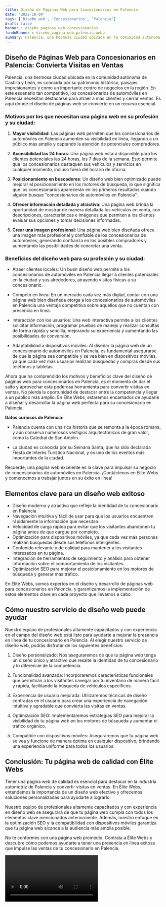 ```yaml
---
title: Diseño de Páginas Web para Concesionarios en Palencia
date: '2023-10-04'
tags: ['Diseño web', 'Concesionarios', 'Palencia']
draft: false
banner : diseño_paginas_web_concesionarios
fondoBanner : diseño_pagina_web_palencia.webp
summary: Palencia, una hermosa ciudad ubicada en la comunidad autónoma de Castilla y León, es conocida por su patrimonio histórico, paisajes impresionantes y como un importante centro de negocios en la región. En este escenario tan competitivo, los concesionarios de automóviles en Palencia necesitan destacarse para atraer a más clientes y cerrar ventas. Es aquí donde el diseño de páginas web se convierte en un recurso esencial.
---
```


## Diseño de Páginas Web para Concesionarios en Palencia: Convierta Visitas en Ventas

Palencia, una hermosa ciudad ubicada en la comunidad autónoma de Castilla y León, es conocida por su patrimonio histórico, paisajes impresionantes y como un importante centro de negocios en la región. En este escenario tan competitivo, los concesionarios de automóviles en Palencia necesitan destacarse para atraer a más clientes y cerrar ventas. Es aquí donde el diseño de páginas web se convierte en un recurso esencial.

### Motivos por los que necesitan una página web en su profesión y su ciudad:

1. **Mayor visibilidad**: Las páginas web permiten que los concesionarios de automóviles en Palencia aumenten su visibilidad en línea, llegando a un público más amplio y captando la atención de potenciales compradores.

2. **Accesibilidad las 24 horas**: Una página web estará disponible para los clientes potenciales las 24 horas, los 7 días de la semana. Esto permite que los concesionarios destaquen sus vehículos y servicios en cualquier momento, incluso fuera del horario de oficina.

3. **Posicionamiento en buscadores**: Un diseño web bien optimizado puede mejorar el posicionamiento en los motores de búsqueda, lo que significa que los concesionarios aparecerán en los primeros resultados cuando alguien busque "concesionarios de automóviles en Palencia".

4. **Ofrecer información detallada y atractiva**: Una página web brinda la oportunidad de mostrar de manera detallada los vehículos en venta, con descripciones, características e imágenes que permiten a los clientes evaluar sus opciones y tomar decisiones informadas.

5. **Crear una imagen profesional**: Una página web bien diseñada ofrece una imagen más profesional y confiable de los concesionarios de automóviles, generando confianza en los posibles compradores y aumentando las posibilidades de concretar una venta.

### Beneficios del diseño web para su profesión y su ciudad:

- Atraer clientes locales: Un buen diseño web permite a los concesionarios de automóviles en Palencia llegar a clientes potenciales en la ciudad y sus alrededores, atrayendo visitas físicas a su concesionario.

- Competir en línea: En un mercado cada vez más digital, contar con una página web bien diseñada otorga a los concesionarios de automóviles en Palencia una ventaja competitiva sobre aquellos que no cuentan con presencia en línea.

- Interacción con los usuarios: Una web interactiva permite a los clientes solicitar información, programar pruebas de manejo y realizar consultas de forma rápida y sencilla, mejorando su experiencia y aumentando las posibilidades de conversión.

- Adaptabilidad a dispositivos móviles: Al diseñar la página web de un concesionario de automóviles en Palencia, es fundamental asegurarse de que la página sea compatible y se vea bien en dispositivos móviles, ya que cada vez más usuarios realizan búsquedas y compras desde sus teléfonos y tabletas.

Ahora que ha comprendido los motivos y beneficios clave del diseño de páginas web para concesionarios en Palencia, es el momento de dar el salto y aprovechar esta poderosa herramienta para convertir visitas en ventas. No pierda la oportunidad de destacar entre la competencia y llegar a un público más amplio. En Élite Webs, estaremos encantados de ayudarle a diseñar y desarrollar la página web perfecta para su concesionario en Palencia.

__Datos curiosos de Palencia:__

- Palencia cuenta con una rica historia que se remonta a la época romana, y aún conserva numerosos vestigios arquitectónicos de gran valor, como la Catedral de San Antolín.

- La ciudad es conocida por su Semana Santa, que ha sido declarada Fiesta de Interés Turístico Nacional, y es uno de los eventos más importantes de la ciudad.

Recuerde, una página web excelente es la clave para impulsar su negocio de concesionarios de automóviles en Palencia. ¡Contáctenos en Élite Webs y comencemos a trabajar juntos en su éxito en línea!

<GifSeo />

<Cta />

## Elementos clave para un diseño web exitoso

- Diseño moderno y atractivo que refleje la identidad de tu concesionario en Palencia.
- Navegación intuitiva y fácil de usar para que los usuarios encuentren rápidamente la información que necesitan.
- Velocidad de carga rápida para evitar que los visitantes abandonen tu página antes de que cargue por completo.
- Optimización para dispositivos móviles, ya que cada vez más personas realizan búsquedas desde sus teléfonos inteligentes.
- Contenido relevante y de calidad para mantener a los visitantes interesados en tu página.
- Integración de herramientas de seguimiento y análisis para obtener información sobre el comportamiento de los visitantes.
- Optimización SEO para mejorar el posicionamiento en los motores de búsqueda y generar más tráfico.

En Élite Webs, somos expertos en el diseño y desarrollo de páginas web para concesionarios en Palencia, y garantizamos la implementación de estos elementos clave en cada proyecto que llevamos a cabo.

## Cómo nuestro servicio de diseño web puede ayudar

Nuestro equipo de profesionales altamente capacitados y con experiencia en el campo del diseño web está listo para ayudarte a mejorar la presencia en línea de tu concesionario en Palencia. Al elegir nuestro servicio de diseño web, podrás disfrutar de los siguientes beneficios:

1. Diseño personalizado: Nos aseguraremos de que tu página web tenga un diseño único y atractivo que resalte la identidad de tu concesionario y lo diferencie de la competencia.

2. Funcionalidad avanzada: Incorporaremos características funcionales que permitirán a los visitantes navegar por tu inventario de manera fácil y rápida, facilitando la búsqueda de vehículos específicos.

3. Experiencia de usuario mejorada: Utilizaremos técnicas de diseño centradas en el usuario para crear una experiencia de navegación intuitiva y agradable que convierta las visitas en ventas.

4. Optimización SEO: Implementaremos estrategias SEO para mejorar la visibilidad de tu página web en los motores de búsqueda y aumentar el tráfico orgánico.

5. Compatible con dispositivos móviles: Aseguraremos que tu página web se vea y funcione de manera óptima en cualquier dispositivo, brindando una experiencia uniforme para todos los usuarios.

## Conclusión: Tu página web de calidad con Élite Webs

Tener una página web de calidad es esencial para destacar en la industria automotriz de Palencia y convertir visitas en ventas. En Élite Webs, entendemos la importancia de un diseño web efectivo y ofrecemos soluciones personalizadas para ayudarte a lograrlo.

Nuestro equipo de profesionales altamente capacitados y con experiencia en diseño web se asegurará de que tu página web cumpla con todos los elementos clave mencionados anteriormente. Además, nuestro enfoque en la optimización SEO y la compatibilidad con dispositivos móviles garantiza que tu página web alcance a la audiencia más amplia posible.

No te conformes con una página web promedio. Contrata a Élite Webs y descubre cómo podemos ayudarte a tener una presencia en línea exitosa que impulse las ventas de tu concesionario en Palencia.

<Video />

<CtaBot job='Concesionarios' city='Palencia'/>

<Gmaps query='Palencia+españa+maps' />